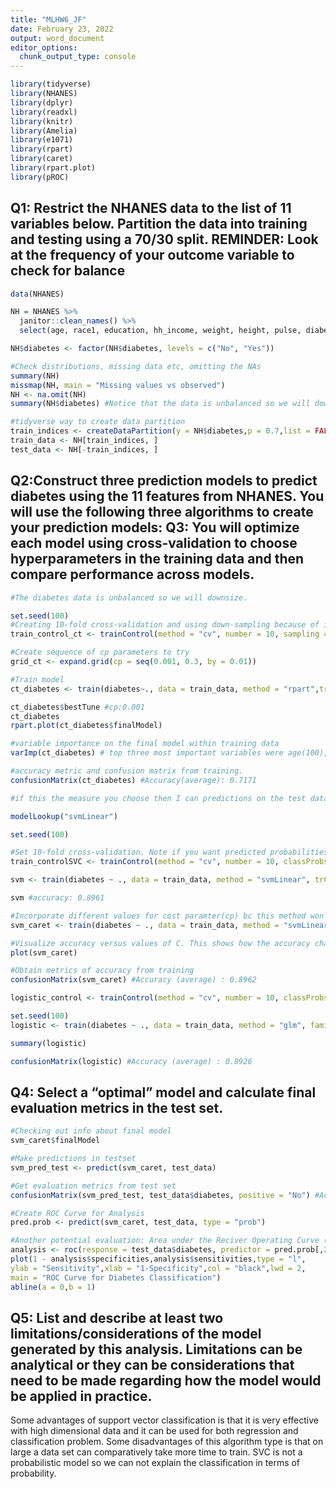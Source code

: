 ```yaml
---
title: "MLHW6_JF"
date: February 23, 2022
output: word_document
editor_options:
  chunk_output_type: console
---
```


```r
library(tidyverse)
library(NHANES)
library(dplyr)
library(readxl)
library(knitr)
library(Amelia)
library(e1071)
library(rpart)
library(caret)
library(rpart.plot)
library(pROC)
```

## Q1: Restrict the NHANES data to the list of 11 variables below. Partition the data into training and testing using a 70/30 split. REMINDER: Look at the frequency of your outcome variable to check for balance
```r
data(NHANES)

NH = NHANES %>%
  janitor::clean_names() %>%
  select(age, race1, education, hh_income, weight, height, pulse, diabetes, bmi, phys_active,  smoke100)

NH$diabetes <- factor(NH$diabetes, levels = c("No", "Yes"))

#Check distributions, missing data etc, omitting the NAs
summary(NH)
missmap(NH, main = "Missing values vs observed")
NH <- na.omit(NH)
summary(NH$diabetes) #Notice that the data is unbalanced so we will downsize

#tidyverse way to create data partition
train_indices <- createDataPartition(y = NH$diabetes,p = 0.7,list = FALSE)
train_data <- NH[train_indices, ]
test_data <- NH[-train_indices, ]

```

## Q2:Construct three prediction models to predict diabetes using the 11 features from NHANES. You will use the following three algorithms to create your prediction models: Q3: You will optimize each model using cross-validation to choose hyperparameters in the training data and then compare performance across models.

```r
#The diabetes data is unbalanced so we will downsize.

set.seed(100)
#Creating 10-fold cross-validation and using down-sampling because of imbalance in data
train_control_ct <- trainControl(method = "cv", number = 10, sampling = "down")

#Create sequence of cp parameters to try 
grid_ct <- expand.grid(cp = seq(0.001, 0.3, by = 0.01))

#Train model
ct_diabetes <- train(diabetes~., data = train_data, method = "rpart",trControl = train_control_ct, tuneGrid = grid_ct)

ct_diabetes$bestTune #cp:0.001
ct_diabetes
rpart.plot(ct_diabetes$finalModel)

#variable importance on the final model within training data
varImp(ct_diabetes) # top three most important variables were age(100), bmi(81.99), weight(65.090) and the least important variable was income.  

#accuracy metric and confusion matrix from training.
confusionMatrix(ct_diabetes) #Accuracy(average): 0.7171

#if this the measure you choose then I can predictions on the test data as probabilities  and/or produce a ROC curve.
```

```r
modelLookup("svmLinear")

set.seed(100)

#Set 10-fold cross-validation. Note if you want predicted probabilities, you need to set class Probs=True
train_controlSVC <- trainControl(method = "cv", number = 10, classProbs = T)

svm <- train(diabetes ~ ., data = train_data, method = "svmLinear", trControl = train_controlSVC, preProcess = c("center", "scale"))

svm #accuracy: 0.8961

#Incorporate different values for cost paramter(cp) bc this method won't tune the hyperparameters for us. The CP is how much misclassification the support vector will allow
svm_caret <- train(diabetes ~ ., data = train_data, method = "svmLinear",  trControl = train_controlSVC, preProcess = c("center", "scale"), tuneGrid = expand.grid(C = seq(0.001,2, length = 30)))

#Visualize accuracy versus values of C. This shows how the accuracy changes based on the level of the cost I chose. 
plot(svm_caret)

#Obtain metrics of accuracy from training
confusionMatrix(svm_caret) #Accuracy (average) : 0.8962
```


```r
logistic_control <- trainControl(method = "cv", number = 10, classProbs = T)

set.seed(100)
logistic <- train(diabetes ~ ., data = train_data, method = "glm", family = "binomial", trControl = logistic_control)

summary(logistic)

confusionMatrix(logistic) #Accuracy (average) : 0.8926

```


## Q4: Select a "optimal" model and calculate final evaluation metrics in the test set.

```r
#Checking out info about final model
svm_caret$finalModel

#Make predictions in testset
svm_pred_test <- predict(svm_caret, test_data)

#Get evaluation metrics from test set
confusionMatrix(svm_pred_test, test_data$diabetes, positive = "No") #Accuracy 0.8966 #Sensitivity:1.00 #Specificity:0.00

#Create ROC Curve for Analysis
pred.prob <- predict(svm_caret, test_data, type = "prob")

#Another potential evaluation: Area under the Reciver Operating Curve (AUROC)
analysis <- roc(response = test_data$diabetes, predictor = pred.prob[,2])
plot(1 - analysis$specificities,analysis$sensitivities,type = "l",
ylab = "Sensitivity",xlab = "1-Specificity",col = "black",lwd = 2,
main = "ROC Curve for Diabetes Classification")
abline(a = 0,b = 1)

```


## Q5:  List and describe at least two limitations/considerations of the model generated by this analysis. Limitations can be analytical or they can be considerations that need to be made regarding how the model would be applied in practice.
Some advantages of support vector classification is that it is very effective with high dimensional data and it can be used for both regression and classification problem. Some disadvantages of this algorithm type is that on large a data set can comparatively take more time to train. SVC is not a probabilistic model so we can not explain the classification in terms of probability.